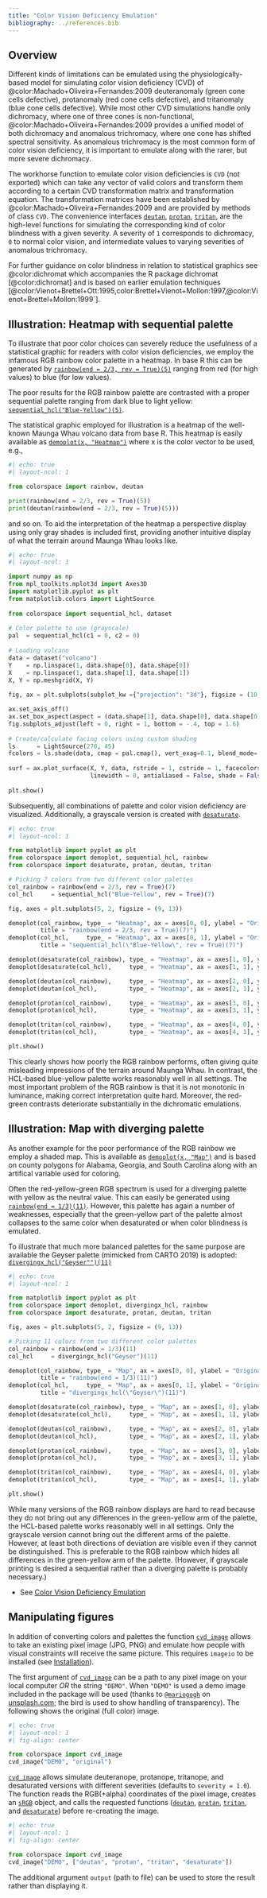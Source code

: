 ```yaml
---
title: "Color Vision Deficiency Emulation"
bibliography: ../references.bib
---
```


## Overview

Different kinds of limitations can be emulated using the physiologically-based
model for simulating color vision deficiency (CVD) of
@color:Machado+Oliveira+Fernandes:2009
deuteranomaly (green cone cells defective), protanomaly (red
cone cells defective), and tritanomaly (blue cone cells defective). While most
other CVD simulations handle only dichromacy, where one of three cones is
non-functional, @color:Machado+Oliveira+Fernandes:2009 provides a unified
model of both dichromacy and anomalous trichromacy, where one cone has shifted
spectral sensitivity. As anomalous trichromacy is the most common form of color
vision deficiency, it is important to emulate along with the rarer, but more
severe dichromacy.

The workhorse function to emulate color vision deficiencies is `CVD` (not
exported) which can take any vector of valid colors and transform them according to a
certain CVD transformation matrix and transformation equation. The
transformation matrices have been established by
@color:Machado+Oliveira+Fernandes:2009 and are provided by methods
of class `CVD`.
The convenience interfaces
[`deutan`](/man/colorspace.CVD.deutan.qmd),
[`protan`](/man/colorspace.CVD.protan.qmd),
[`tritan`](/man/colorspace.CVD.tritan.qmd), are the high-level
functions for simulating the corresponding kind of color blindness with a given
severity. A severity of `1` corresponds to dichromacy, `0` to normal color vision,
and intermediate values to varying severities of anomalous trichromacy.

For further guidance on color blindness in relation to statistical graphics see
@color:dichromat which accompanies the R package dichromat [@color:dichromat]
and is based on earlier emulation techniques
[@color:Vienot+Brettel+Ott:1995,color:Brettel+Vienot+Mollon:1997,@color:Vienot+Brettel+Mollon:1999`].



## Illustration: Heatmap with sequential palette

To illustrate that poor color choices can severely reduce the usefulness of a
statistical graphic for readers with color vision deficiencies, we employ the
infamous RGB rainbow color palette in a heatmap. In base R this can be
generated by [`rainbow(end = 2/3, rev = True)(5)`](/man/colorspace.palettes.rainbow.qmd)
ranging from red (for high values) to blue (for low values).

The poor results for the RGB rainbow palette are contrasted with a proper
sequential palette ranging from dark blue to light yellow:
[`sequential_hcl("Blue-Yellow")(5)`](/man/colorspace.palettes.sequential_hcl.qmd).

The statistical graphic employed for illustration is a heatmap of the
well-known Maunga Whau volcano data from base R. This heatmap is easily
available as [`demoplot(x, "Heatmap")`](/man/colorspace.demos.demoplot.qmd)
where x is the color vector to be used, e.g.,

```python
#| echo: true
#| layout-ncol: 1

from colorspace import rainbow, deutan

print(rainbow(end = 2/3, rev = True)(5))
print(deutan(rainbow(end = 2/3, rev = True)(5)))
```

and so on. To aid the interpretation of the heatmap a perspective display using
only gray shades is included first, providing another intuitive display of what
the terrain around Maunga Whau looks like.

```python
#| echo: true
#| layout-ncol: 1

import numpy as np
from mpl_toolkits.mplot3d import Axes3D
import matplotlib.pyplot as plt
from matplotlib.colors import LightSource
 
from colorspace import sequential_hcl, dataset
 
# Color palette to use (grayscale)
pal  = sequential_hcl(c1 = 0, c2 = 0)
 
# Loading volcano
data = dataset("volcano")
Y    = np.linspace(1, data.shape[0], data.shape[0])
X    = np.linspace(1, data.shape[1], data.shape[1])
X, Y = np.meshgrid(X, Y)
 
fig, ax = plt.subplots(subplot_kw ={"projection": "3d"}, figsize = (10, 6))

ax.set_axis_off() 
ax.set_box_aspect(aspect = (data.shape[1], data.shape[0], data.shape[0] / 3)) 
fig.subplots_adjust(left = 0, right = 1, bottom = -.4, top = 1.6) 
 
# Create/calculate facing colors using custom shading
ls      = LightSource(270, 45)
fcolors = ls.shade(data, cmap = pal.cmap(), vert_exag=0.1, blend_mode='soft')
 
surf = ax.plot_surface(X, Y, data, rstride = 1, cstride = 1, facecolors = fcolors,
                       linewidth = 0, antialiased = False, shade = False)
 
plt.show()
```


Subsequently, all combinations of palette and color vision deficiency are visualized. Additionally, a grayscale version is created with [`desaturate`](/man/colorspace.CVD.desaturate.qmd).


```python
#| echo: true
#| layout-ncol: 1

from matplotlib import pyplot as plt
from colorspace import demoplot, sequential_hcl, rainbow
from colorspace import desaturate, protan, deutan, tritan 

# Picking 7 colors from two different color palettes
col_rainbow = rainbow(end = 2/3, rev = True)(7)
col_hcl     = sequential_hcl("Blue-Yellow", rev = True)(7)

fig, axes = plt.subplots(5, 2, figsize = (9, 13))

demoplot(col_rainbow, type_ = "Heatmap", ax = axes[0, 0], ylabel = "Original",
         title = "rainbow(end = 2/3, rev = True)(7)")
demoplot(col_hcl,     type_ = "Heatmap", ax = axes[0, 1], ylabel = "Original",
         title = "sequential_hcl(\"Blue-Yellow\", rev = True)(7)")

demoplot(desaturate(col_rainbow), type_ = "Heatmap", ax = axes[1, 0], ylabel = "Desaturated")
demoplot(desaturate(col_hcl),     type_ = "Heatmap", ax = axes[1, 1], ylabel = "Desaturated")

demoplot(deutan(col_rainbow),     type_ = "Heatmap", ax = axes[2, 0], ylabel = "Deuteranope")
demoplot(deutan(col_hcl),         type_ = "Heatmap", ax = axes[2, 1], ylabel = "Deuteranope")

demoplot(protan(col_rainbow),     type_ = "Heatmap", ax = axes[3, 0], ylabel = "Protanope")
demoplot(protan(col_hcl),         type_ = "Heatmap", ax = axes[3, 1], ylabel = "Protanope")

demoplot(tritan(col_rainbow),     type_ = "Heatmap", ax = axes[4, 0], ylabel = "Tritanope")
demoplot(tritan(col_hcl),         type_ = "Heatmap", ax = axes[4, 1], ylabel = "Tritanope")

plt.show()
```

This clearly shows how poorly the RGB rainbow performs, often giving quite
misleading impressions of the terrain around Maunga Whau. In contrast, the
HCL-based blue-yellow palette works reasonably well in all settings. The most
important problem of the RGB rainbow is that it is not monotonic in luminance,
making correct interpretation quite hard. Moreover, the red-green contrasts
deteriorate substantially in the dichromatic emulations.

## Illustration: Map with diverging palette

As another example for the poor performance of the RGB rainbow we employ a
shaded map. This is available as [`demoplot(x, "Map")`](/man/colorspace.demos.demoplot.qmd)
and is based on county polygons for Alabama, Georgia, and South Carolina along
with an artifical variable used for coloring.

Often the red-yellow-green RGB spectrum is used for a diverging palette with
yellow as the neutral value. This can easily be generated using
[`rainbow(end = 1/3)(11)`](/man/colorspace.palettes.rainbow.qmd).
However, this palette has again a number of weaknesses, especially that
the green-yellow part of the palette almost collapses to the same color when
desaturated or when color blindness is emulated.

To illustrate that much more balanced palettes for the same purpose are
available the Geyser palette (mimicked from CARTO 2019) is adopted:
[`divergingx_hcl("Geyser"")(11)`](/man/colorspace.palettes.divergingx_hcl.qmd)


```python
#| echo: true
#| layout-ncol: 1

from matplotlib import pyplot as plt
from colorspace import demoplot, divergingx_hcl, rainbow
from colorspace import desaturate, protan, deutan, tritan

fig, axes = plt.subplots(5, 2, figsize = (9, 13))

# Picking 11 colors from two different color palettes
col_rainbow = rainbow(end = 1/3)(11)
col_hcl     = divergingx_hcl("Geyser")(11)

demoplot(col_rainbow, type_ = "Map", ax = axes[0, 0], ylabel = "Original",
         title = "rainbow(end = 1/3)(11)")
demoplot(col_hcl,     type_ = "Map", ax = axes[0, 1], ylabel = "Original",
         title = "divergingx_hcl(\"Geyser\")(11)")

demoplot(desaturate(col_rainbow), type_ = "Map", ax = axes[1, 0], ylabel = "Desaturated")
demoplot(desaturate(col_hcl),     type_ = "Map", ax = axes[1, 1], ylabel = "Desaturated")

demoplot(deutan(col_rainbow),     type_ = "Map", ax = axes[2, 0], ylabel = "Deuteranope")
demoplot(deutan(col_hcl),         type_ = "Map", ax = axes[2, 1], ylabel = "Deuteranope")

demoplot(protan(col_rainbow),     type_ = "Map", ax = axes[3, 0], ylabel = "Protanope")
demoplot(protan(col_hcl),         type_ = "Map", ax = axes[3, 1], ylabel = "Protanope")

demoplot(tritan(col_rainbow),     type_ = "Map", ax = axes[4, 0], ylabel = "Tritanope")
demoplot(tritan(col_hcl),         type_ = "Map", ax = axes[4, 1], ylabel = "Tritanope")

plt.show()
```


While many versions of the RGB rainbow displays are hard to read because they
do not bring out any differences in the green-yellow arm of the palette, the
HCL-based palette works reasonably well in all settings. Only the grayscale
version cannot bring out the different arms of the palette. However, at least
both directions of deviation are visible even if they cannot be distinguished.
This is preferable to the RGB rainbow which hides all differences in the
green-yellow arm of the palette. (However, if grayscale printing is desired a
sequential rather than a diverging palette is probably necessary.)


* See [Color Vision Deficiency Emulation](/articles/cvd.qmd)

Manipulating figures
--------------------

In addition of converting colors and palettes the function
[`cvd_image`](/man/colorspace.cvd_image.cvd_image.qmd)
allows to take an existing pixel image (JPG, PNG) and emulate how people with 
visual constraints will receive the same picture. This requires `imageio` to be
installed (see [Installation](/installation.qmd)).

The first argument of
[`cvd_image`](/man/colorspace.cvd_image.cvd_image.qmd) can be a path
to any pixel image on your local computer *OR* the string `"DEMO"`. When
`"DEMO"` is used a demo image included in the package will be used (thanks to
[`@mariogogh`](https://unsplash.com/@mariogogh) on
[unsplash.com](https://unsplash.com); the bird is used to show handling of
transparency). The following shows the original (full color) image.


```python
#| echo: true
#| layout-ncol: 1
#| fig-align: center

from colorspace import cvd_image
cvd_image("DEMO", "original")
```

[`cvd_image`](/man/colorspace.cvd_image.cvd_image.qmd) allows
simulate deuteranope, protanope, tritanope, and desaturated versions with
different severities (defaults to `severity = 1.0`). The function reads the
RGB(+alpha) coordinates of the pixel image, creates an
[`sRGB`](/man/colorspace.colorlib.sRGB.qmd) object, and calls the requested
functions ([`deutan`](/man/colorspace.CVD.deutan.qmd),
[`protan`](/man/colorspace.CVD.protan.qmd),
[`tritan`](/man/colorspace.CVD.tritan.qmd), and
[`desaturate`](/man/colorspace.CVD.desaturate.qmd)) before re-creating the
image.

```python
#| echo: true
#| layout-ncol: 1
#| fig-align: center

from colorspace import cvd_image
cvd_image("DEMO", ["deutan", "protan", "tritan", "desaturate"])
```

The additional argument `output` (path to file) can be used to store the result rather
than displaying it.



